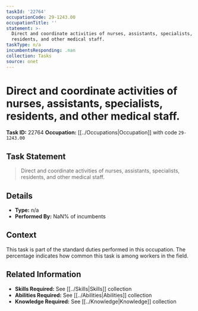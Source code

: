 ```yaml
---
taskId: '22764'
occupationCode: 29-1243.00
occupationTitle: ''
statement: >-
  Direct and coordinate activities of nurses, assistants, specialists,
  residents, and other medical staff.
taskType: n/a
incumbentsResponding: .nan
collection: Tasks
source: onet
---
```

# Direct and coordinate activities of nurses, assistants, specialists, residents, and other medical staff.

**Task ID:** 22764
**Occupation:** [[../Occupations|Occupation]] with code `29-1243.00`

## Task Statement

> Direct and coordinate activities of nurses, assistants, specialists, residents, and other medical staff.

## Details

- **Type:** n/a
- **Performed By:** NaN% of incumbents

## Context

This task is part of the standard duties performed in this occupation. The percentage indicates how common this task is among workers in the field.

## Related Information

- **Skills Required:** See [[../Skills|Skills]] collection
- **Abilities Required:** See [[../Abilities|Abilities]] collection
- **Knowledge Required:** See [[../Knowledge|Knowledge]] collection
